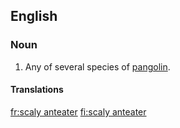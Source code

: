 ==English==

===Noun===
{{en-noun|sg=[[scaly]] [[anteater]]}}

# Any of several species of [[pangolin]].

====Translations====
{{trans-see|pangolin}}

[[fr:scaly anteater]]
[[fi:scaly anteater]]